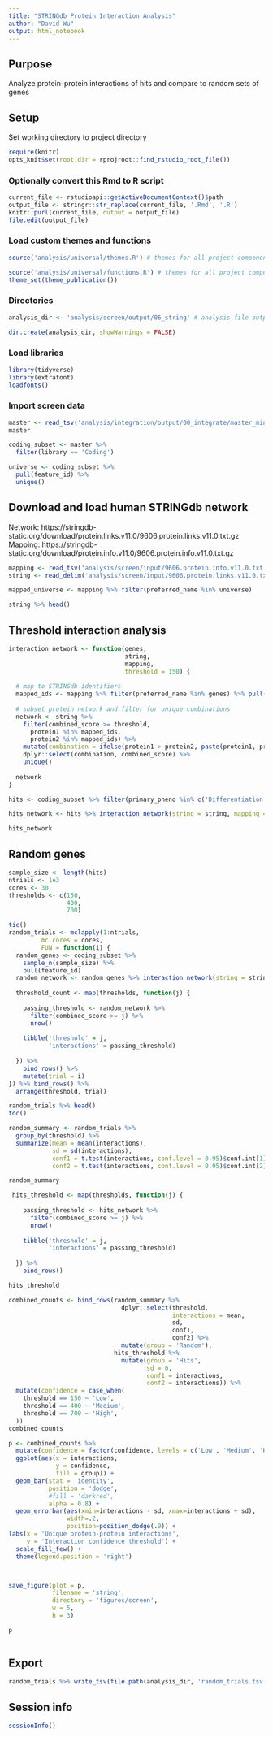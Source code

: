 ```yaml
---
title: "STRINGdb Protein Interaction Analysis"
author: "David Wu"
output: html_notebook
---
```

## Purpose
Analyze protein-protein interactions of hits and compare to random sets of genes

## Setup 
Set working directory to project directory
```r
require(knitr)
opts_knit$set(root.dir = rprojroot::find_rstudio_root_file())
```

### Optionally convert this Rmd to R script 
```r
current_file <- rstudioapi::getActiveDocumentContext()$path
output_file <- stringr::str_replace(current_file, '.Rmd', '.R')
knitr::purl(current_file, output = output_file)
file.edit(output_file)
```

### Load custom themes and functions
```r
source('analysis/universal/themes.R') # themes for all project components

source('analysis/universal/functions.R') # themes for all project components
theme_set(theme_publication())
```

### Directories
```r
analysis_dir <- 'analysis/screen/output/06_string' # analysis file output directory

dir.create(analysis_dir, showWarnings = FALSE)

```

### Load libraries
```r
library(tidyverse)
library(extrafont)
loadfonts()
```

### Import screen data
```r
master <- read_tsv('analysis/integration/output/00_integrate/master_minimal.tsv.gz')
master
```

```r
coding_subset <- master %>% 
  filter(library == 'Coding')
```


```r
universe <- coding_subset %>% 
  pull(feature_id) %>% 
  unique()
```

## Download and load human STRINGdb network
Network: https://stringdb-static.org/download/protein.links.v11.0/9606.protein.links.v11.0.txt.gz
Mapping: https://stringdb-static.org/download/protein.info.v11.0/9606.protein.info.v11.0.txt.gz
```r
mapping <- read_tsv('analysis/screen/input/9606.protein.info.v11.0.txt.gz')
string <- read_delim('analysis/screen/input/9606.protein.links.v11.0.txt.gz', delim = ' ')
```

```r
mapped_universe <- mapping %>% filter(preferred_name %in% universe)
```
```r
string %>% head()
```
## Threshold interaction analysis
```r
interaction_network <- function(genes,
                                string,
                                mapping,
                                threshold = 150) {
  
  # map to STRINGdb identifiers
  mapped_ids <- mapping %>% filter(preferred_name %in% genes) %>% pull(protein_external_id)
  
  # subset protein network and filter for unique combinations
  network <- string %>% 
    filter(combined_score >= threshold,
      protein1 %in% mapped_ids,
      protein2 %in% mapped_ids) %>% 
    mutate(combination = ifelse(protein1 > protein2, paste(protein1, protein2), paste(protein2, protein1))) %>% 
    dplyr::select(combination, combined_score) %>% 
    unique()
  
  network
}

```

```r
hits <- coding_subset %>% filter(primary_pheno %in% c('Differentiation', 'Dual')) %>% pull(feature_id)

hits_network <- hits %>% interaction_network(string = string, mapping = mapping)

hits_network
```
## Random genes
```r
sample_size <- length(hits)
ntrials <- 1e3
cores <- 30
thresholds <- c(150,
                400,
                700)

tic()
random_trials <- mclapply(1:ntrials, 
         mc.cores = cores,
         FUN = function(i) {
  random_genes <- coding_subset %>%
    sample_n(sample_size) %>% 
    pull(feature_id)
  random_network <- random_genes %>% interaction_network(string = string, mapping = mapping)
  
  threshold_count <- map(thresholds, function(j) {
    
    passing_threshold <- random_network %>% 
      filter(combined_score >= j) %>% 
      nrow()
    
    tibble('threshold' = j,
           'interactions' = passing_threshold)
    
  }) %>% 
    bind_rows() %>% 
    mutate(trial = i)
}) %>% bind_rows() %>% 
  arrange(threshold, trial)

random_trials %>% head()
toc()
```


```r
random_summary <- random_trials %>% 
  group_by(threshold) %>% 
  summarize(mean = mean(interactions),
            sd = sd(interactions),
            conf1 = t.test(interactions, conf.level = 0.95)$conf.int[1],
            conf2 = t.test(interactions, conf.level = 0.95)$conf.int[2])

random_summary


```
```r
 hits_threshold <- map(thresholds, function(j) {
    
    passing_threshold <- hits_network %>% 
      filter(combined_score >= j) %>% 
      nrow()
    
    tibble('threshold' = j,
           'interactions' = passing_threshold)
    
  }) %>% 
    bind_rows()

hits_threshold
```
```r
combined_counts <- bind_rows(random_summary %>% 
                               dplyr::select(threshold,
                                             interactions = mean,
                                             sd,
                                             conf1,
                                             conf2) %>% 
                               mutate(group = 'Random'),
                             hits_threshold %>% 
                               mutate(group = 'Hits',
                                      sd = 0,
                                      conf1 = interactions,
                                      conf2 = interactions)) %>% 
  mutate(confidence = case_when(
    threshold == 150 ~ 'Low',
    threshold == 400 ~ 'Medium',
    threshold == 700 ~ 'High',
  ))
combined_counts
```
```r
p <- combined_counts %>% 
  mutate(confidence = factor(confidence, levels = c('Low', 'Medium', 'High', 'Highest'))) %>% 
  ggplot(aes(x = interactions,
             y = confidence,
             fill = group)) +
  geom_bar(stat = 'identity',
           position = 'dodge',
           #fill = 'darkred',
           alpha = 0.8) +
  geom_errorbar(aes(xmin=interactions - sd, xmax=interactions + sd), 
                width=.2,
                position=position_dodge(.9)) +
labs(x = 'Unique protein-protein interactions',
     y = 'Interaction confidence threshold') +
  scale_fill_few() +
  theme(legend.position = 'right')



save_figure(plot = p, 
            filename = 'string', 
            directory = 'figures/screen',
            w = 5,
            h = 3)

p 
  
```


 

## Export
```r
random_trials %>% write_tsv(file.path(analysis_dir, 'random_trials.tsv.gz'))
```

## Session info
```r
sessionInfo()
```
